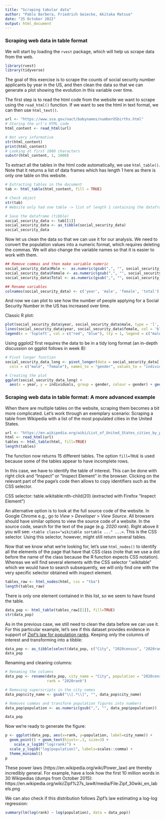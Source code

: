 ```yaml
---
title: "Scraping tabular data"
author: "Pablo Barbera, Friedrich Geiecke, Akitaka Matsuo"
date: "25 October 2022"
output: html_document
---
```


### Scraping web data in table format

We will start by loading the `rvest` package, which will help us scrape data from the web.

```r
library(rvest)
library(tidyverse)
```

The goal of this exercise is to scrape the counts of social security number applicants by year in the US, and then clean the data so that we can generate a plot showing the evolution in this variable over time.

The first step is to read the html code from the website we want to scrape using the `read_html()` function. If we want to see the html in text format, we can then use `html_text()`.

```r
url <- "https://www.ssa.gov/oact/babynames/numberUSbirths.html"
# Storing the url's HTML code
html_content <- read_html(url)
```


```r
# Not very informative
str(html_content)
print(html_content)
# Looking at first 1000 characters
substr(html_content, 1, 1000)
```

To extract all the tables in the html code automatically, we use `html_table()`. Note that it returns a list of data frames which has length 1 here as there is only one table on this website.

```r

# Extracting tables in the document
tab <- html_table(html_content, fill = TRUE)

# Check object
str(tab)
# Website only had one table -> list of length 1 containing the dataframe

# Save the dataframe (tibble)
social_security_data <- tab[[1]]
social_security_data <- as_tibble(social_security_data)
social_security_data
```

Now let us clean the data so that we can use it for our analysis. We need to convert the population values into a numeric format, which requires deleting the commas. We will also change the variable names so that it is easier to work with them.

```r
## Remove commas and then make variable numeric
social_security_data$Male <-  as.numeric(gsub(",", "", social_security_data$Male))
social_security_data$Female <- as.numeric(gsub(",", "", social_security_data$Female))
social_security_data$Total <- as.numeric(gsub(",", "", social_security_data$Total))

## Rename variables
colnames(social_security_data) <- c('year', 'male', 'female', 'total')
```

And now we can plot to see how the number of people applying for a Social Security Number in the US has increased over time.

Classic R plot:

```r
plot(social_security_data$year, social_security_data$male, type = 'l', col = 'red')
lines(social_security_data$year, social_security_data$female, col = 'blue')
legend(x = 'topleft', col = c("red", "blue"), lty = 1, legend = c("male", "female"))
```

Using ggplot2 first requires the data to be in a tidy long format (an in-depth discussion on ggplot follows in week 8):

```r

# Pivot longer function
social_security_data_long <- pivot_longer(data = social_security_data[, 1:3],
  cols = c("male", "female"), names_to = "gender", values_to = "individuals")

# Creating the plot
ggplot(social_security_data_long) +
  aes(x = year, y = individuals, group = gender, colour = gender) + geom_line()
```

### Scraping web data in table format: A more advanced example

When there are multiple tables on the website, scraping them becomes a bit more complicated. Let's work through an exemplary scenario: Scraping a table from Wikipedia with a list of the most populated cities in the United States.

```r
url <- "https://en.wikipedia.org/wiki/List_of_United_States_cities_by_population"
html <- read_html(url)
tables <- html_table(html, fill=TRUE)
length(tables)
```

The function now returns 15 different tables. The option `fill=TRUE` is used because some of the tables appear to have incomplete rows.

In this case, we have to identify the table of interest. This can be done with right click and "Inspect" or "Inspect Element" in the browser. Clicking on the relevant part of the page's code then allows to copy identifiers such as the CSS selector.

CSS selector: table.wikitable:nth-child(20) (extracted with Firefox "Inspect Element")

An alternative option is to look at the full source code of the website. In Google Chrome e.g., go to _View_ > _Developer_ > _View Source_. All browsers should have similar options to view the source code of a website. In the source code, search for the text of the page (e.g. _2020 rank_). Right above it you will see: `<table class="wikitable sortable ..." ...>`. This is the CSS selector. Using this selector, however, might still return several tables.

Now that we know what we're looking for, let's use `html_nodes()` to identify all the elements of the page that have that CSS class (note that we use a dot before the name of the class because the R function expects CSS notation). Whereas we will find several elements with the CSS selector ".wikitable" which we would have to search subsequently, we will only find one with the very specific selector obtained with inspect element.


```r
tables_raw <- html_nodes(html, css = "tba")
length(tables_raw)
```

There is only one element contained in this list, so we seem to have found the table.

```r
data_pop <- html_table(tables_raw[[1]], fill=TRUE)
str(data_pop)
```

As in the previous case, we still need to clean the data before we can use it. For this particular example, let's see if this dataset provides evidence in support of [Zipf's law for population ranks](https://en.wikipedia.org/wiki/Zipf%27s_law). Keeping only the columns of interest and transforming into a tibble:

```r
data_pop <- as_tibble(select(data_pop, c("City", "2020census", "2020rank")))
data_pop
```

Renaming and cleaning columns:

```r
# Renaming the columns
data_pop <- rename(data_pop, city_name = "City", population = "2020census",
                   rank = "2020rank")

# Removing superscripts in the city names
data_pop$city_name <- gsub("\\[.*\\]", "", data_pop$city_name)

# Removes commas and transform population figures into numbers
data_pop$population <- as.numeric(gsub(",", "", data_pop$population))

data_pop
```

Now we're ready to generate the figure:

```r
p <- ggplot(data_pop, aes(x=rank, y=population, label=city_name)) +
  geom_point() + geom_text(hjust=-.1, size=3) +
	scale_x_log10("log(rank)") + 
  scale_y_log10("log(population)", labels=scales::comma) +
  theme_minimal()
p
```

These power laws (https://en.wikipedia.org/wiki/Power_law) are thereby incredibly general. For example, have a look how the first 10 million words in 30 Wikipedias (dumps from October 2015): https://en.wikipedia.org/wiki/Zipf%27s_law#/media/File:Zipf_30wiki_en_labels.png

We can also check if this distribution follows Zipf's law estimating a log-log regression:

```r
summary(lm(log(rank) ~ log(population), data = data_pop))
```
